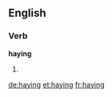 ==English==

===Verb===
'''haying'''

# {{present participle of|[[hay]]}}

[[de:haying]]
[[et:haying]]
[[fr:haying]]